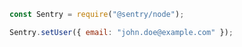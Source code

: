 ```javascript
const Sentry = require("@sentry/node");

Sentry.setUser({ email: "john.doe@example.com" });
```
